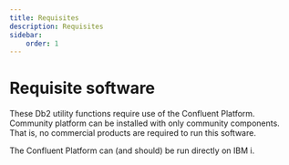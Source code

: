 ```yaml
---
title: Requisites 
description: Requisites
sidebar:
    order: 1
---
```


# Requisite software

These Db2 utility functions require use of the Confluent Platform. Community platform can be installed with only community components.
That is, no commercial products are required to run this software. 


<Aside type="note">The Confluent Platform can (and should) be run directly on IBM i.</Aside>

<LinkCard title="Install Confluent Platform" href="https://docs.confluent.io/platform/current/installation/installing_cp/zip-tar.html#prod-kafka-cli-install" />


